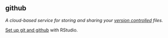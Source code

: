 ## github

<dfn>A cloud-based service for storing and sharing your [version controlled](v.html#version-control) files.</dfn>

[Set up git and github](https://debruine.github.io/tutorials/git-and-github.html) with RStudio.